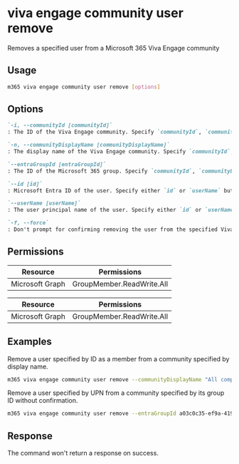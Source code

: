 
# viva engage community user remove

Removes a specified user from a Microsoft 365 Viva Engage community

## Usage

```sh
m365 viva engage community user remove [options]
```

## Options

```md definition-list
`-i, --communityId [communityId]`
: The ID of the Viva Engage community. Specify `communityId`, `communityDisplayName` or `entraGroupId`.

`-n, --communityDisplayName [communityDisplayName]`
: The display name of the Viva Engage community. Specify `communityId`, `communityDisplayName` or `entraGroupId`.

`--entraGroupId [entraGroupId]`
: The ID of the Microsoft 365 group. Specify `communityId`, `communityDisplayName` or `entraGroupId`.

`--id [id]`
: Microsoft Entra ID of the user. Specify either `id` or `userName` but not both.

`--userName [userName]`
: The user principal name of the user. Specify either `id` or `userName` but not both.

`-f, --force`
: Don't prompt for confirming removing the user from the specified Viva Engage community.
```

<Global />

## Permissions

<Tabs>
  <TabItem value="Delegated">

  | Resource        | Permissions               |
  |-----------------|---------------------------|
  | Microsoft Graph | GroupMember.ReadWrite.All |

  </TabItem>
  <TabItem value="Application">

  | Resource        | Permissions               |
  |-----------------|---------------------------|
  | Microsoft Graph | GroupMember.ReadWrite.All |

  </TabItem>
</Tabs>

## Examples

Remove a user specified by ID as a member from a community specified by display name.

```sh
m365 viva engage community user remove --communityDisplayName "All company" --id 098b9f52-f48c-4401-819f-29c33794c3f5
```

Remove a user specified by UPN from a community specified by its group ID without confirmation.

```sh
m365 viva engage community user remove --entraGroupId a03c0c35-ef9a-419b-8cab-f89e0a8d2d2a --userName john.doe@contoso.com --force
```

## Response

The command won't return a response on success.
